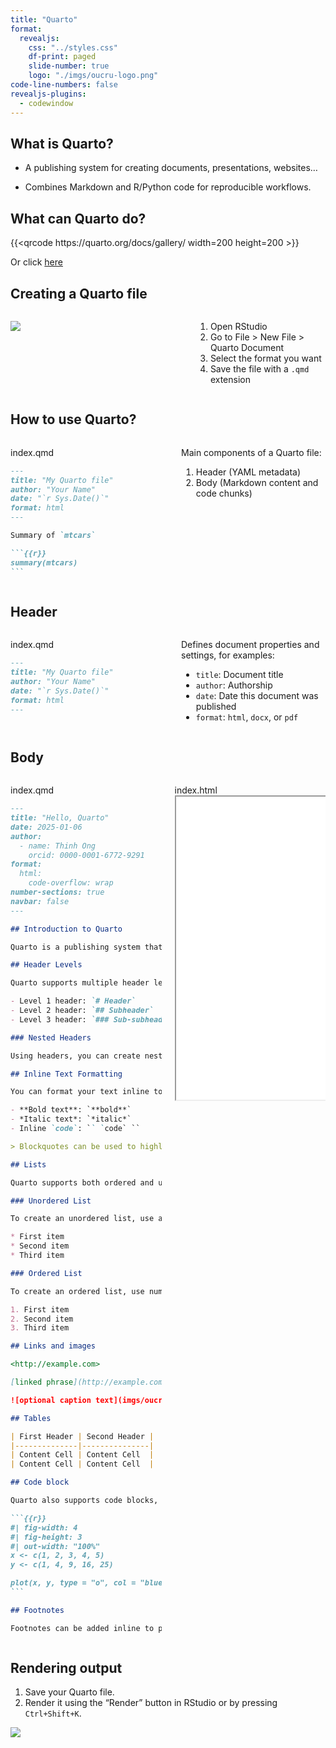 ```yaml
---
title: "Quarto"
format: 
  revealjs:
    css: "../styles.css"
    df-print: paged
    slide-number: true
    logo: "./imgs/oucru-logo.png"
code-line-numbers: false
revealjs-plugins:
  - codewindow
---
```


## What is Quarto?

- A publishing system for creating documents, presentations, websites...

- Combines Markdown and R/Python code for reproducible workflows.

## What can Quarto do?

{{<qrcode https://quarto.org/docs/gallery/ width=200 height=200 >}}

Or click [here](https://quarto.org/docs/gallery/)

## Creating a Quarto file

:::: columns

::: {.column width="50%"}
![](imgs/quarto/create-quarto-file.png)
:::

::: {.column width="5%"}
:::

::: {.column width="45%"}

1. Open RStudio
2. Go to File > New File > Quarto Document
3. Select the format you want
4. Save the file with a `.qmd` extension

:::

::::

## How to use Quarto?

:::: columns

::: {.column width="45%"}
::: {.codewindow .quarto}
index.qmd
````markdown
---
title: "My Quarto file"
author: "Your Name"
date: "`r Sys.Date()`"
format: html
---

Summary of `mtcars`

```{{r}}
summary(mtcars)
```
````
:::
:::

::: {.column width="5%"}
:::

::: {.column width="50%"}
Main components of a Quarto file:

1. Header (YAML metadata)
2. Body (Markdown content and code chunks)
:::

::::

## Header

:::: columns

::: {.column width="45%"}
::: {.codewindow .quarto}
index.qmd
````markdown
---
title: "My Quarto file"
author: "Your Name"
date: "`r Sys.Date()`"
format: html
---
````
:::
:::

::: {.column width="5%"}
:::

::: {.column width="50%"}

Defines document properties and settings, for examples:

- `title`: Document title
- `author`: Authorship
- `date`: Date this document was published
- `format`: `html`, `docx`, or `pdf`

:::

::::

## Body

:::: columns

::: {.column width="50%"}
::: {.codewindow .quarto}
index.qmd
````markdown
---
title: "Hello, Quarto"
date: 2025-01-06
author:
  - name: Thinh Ong
    orcid: 0000-0001-6772-9291
format: 
  html:
    code-overflow: wrap
number-sections: true
navbar: false
---

## Introduction to Quarto

Quarto is a publishing system that allows you to create documents, presentations, websites, and more using Markdown syntax and additional tools. 

## Header Levels

Quarto supports multiple header levels to create a hierarchical structure in your document. For example:

- Level 1 header: `# Header`
- Level 2 header: `## Subheader`
- Level 3 header: `### Sub-subheader`

### Nested Headers

Using headers, you can create nested sections to structure your document in a clear and organized way.

## Inline Text Formatting

You can format your text inline to add emphasis or other styling options.

- **Bold text**: `**bold**`
- *Italic text*: `*italic*`
- Inline `code`: `` `code` ``

> Blockquotes can be used to highlight important information or quotes by adding `> ` at the beginning of a line.

## Lists

Quarto supports both ordered and unordered lists.

### Unordered List

To create an unordered list, use an asterisk `*` before each item:

* First item
* Second item
* Third item

### Ordered List

To create an ordered list, use numbers before each item:

1. First item
2. Second item
3. Third item

## Links and images

<http://example.com>

[linked phrase](http://example.com)

![optional caption text](imgs/oucru-logo.png)

## Tables

| First Header | Second Header |
|--------------|---------------|
| Content Cell | Content Cell  |
| Content Cell | Content Cell  |

## Code block

Quarto also supports code blocks, making it easy to include and execute code within your document. Here’s an example of a code block to create a simple plot using R:

```{{r}}
#| fig-width: 4
#| fig-height: 3
#| out-width: "100%"
x <- c(1, 2, 3, 4, 5)
y <- c(1, 4, 9, 16, 25)

plot(x, y, type = "o", col = "blue", main = "Simple plot", xlab = "x", ylab = "y")
```

## Footnotes

Footnotes can be added inline to provide additional information or references. Here's an example of a footnote in Quarto: ^[This is an example footnote.]
````
:::
:::

::: {.column width="50%"}
::: {.codewindow .html}
index.html
<iframe class="slide-deck" src="quarto-example.html" style="width: 100%; height: 484.47px;"></iframe>
:::
:::

::::

## Rendering output

1. Save your Quarto file.
2. Render it using the "Render" button in RStudio or by pressing `Ctrl+Shift+K`.

![](imgs/quarto/render.png)

